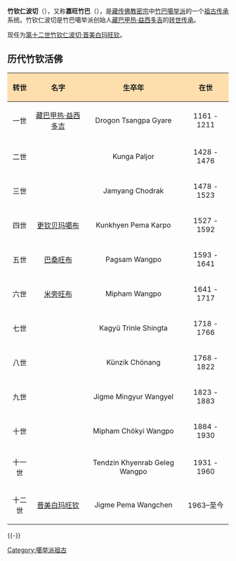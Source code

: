 '''竹钦仁波切'''（{{bo|z=གྲུ་ཆེན་རིན་པོ་ཆེ་|w=gru chen rin po che}}），又称'''嘉旺竹巴'''（{{bo|z=རྒྱལ་དབང་གྲུ་པ་|w=gyal dbang gru pa}}），是[[藏传佛教|藏传佛教]][[密宗|密宗]]中[[竹巴噶举派|竹巴噶举派]]的一个[[祖古传承|祖古传承]]系统。竹钦仁波切是竹巴噶举派创始人[[藏巴甲热·益西多吉|藏巴甲热·益西多吉]]的[[转世传承|转世传承]]。

现任为[[第十二世竹钦仁波切·晋美白玛旺钦|第十二世竹钦仁波切·晋美白玛旺钦]]。
==历代竹钦活佛==
{| border="1" cellpadding="5" cellspacing="0"
! style="background:#ffdead;" align=center|转世
! style="background:#ffdead;" align=center|名字
! style="background:#ffdead;" align=center|生卒年
! style="background:#ffdead;" align=center|在世
|-
| 一世
| [[藏巴甲热·益西多吉|藏巴甲热·益西多吉]]
| Drogon Tsangpa Gyare
| 1161 - 1211
|-
| 二世
| 
|Kunga Paljor
| 1428 - 1476
|-
| 三世
| 
| Jamyang Chodrak
| 1478 - 1523
|-
| 四世
| [[更钦贝玛噶布|更钦贝玛噶布]]
| Kunkhyen Pema Karpo
| 1527 - 1592
|-
| 五世
| [[巴桑旺布|巴桑旺布]]
| Pagsam Wangpo
| 1593 - 1641
|-
| 六世
| [[嘉旺米旁旺布|米旁旺布]]
| Mipham Wangpo
| 1641 - 1717
|-
| 七世
| 
| Kagyü Trinle Shingta
| 1718 - 1766
|-
| 八世
| 
| Künzik Chönang
| 1768 - 1822
|-
| 九世
|
| Jigme Mingyur Wangyel
| 1823 - 1883
|-
| 十世
| 
| Mipham Chökyi Wangpo
| 1884 - 1930
|-
| 十一世
| 
| Tendzin Khyenrab Geleg Wangpo
| 1931 - 1960
|-
| 十二世
| [[晋美白玛旺钦|晋美白玛旺钦]]
| Jigme Pema Wangchen
| 1963–至今
|}

{{-}}
{{藏传佛教活佛}}

[[Category:噶举派祖古|Category:噶举派祖古]]